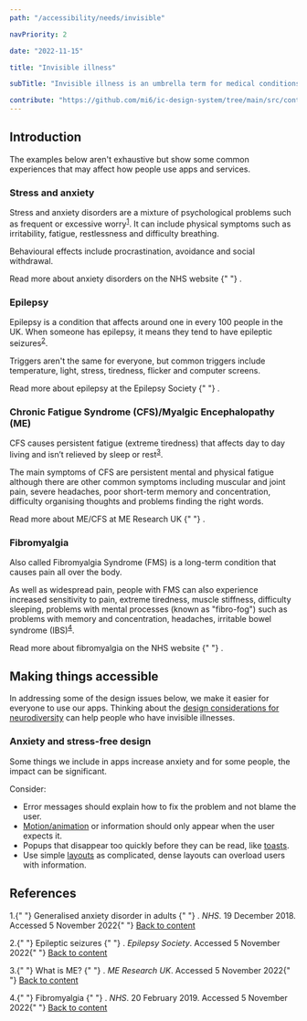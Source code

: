 ```yaml
---
path: "/accessibility/needs/invisible"

navPriority: 2

date: "2022-11-15"

title: "Invisible illness"

subTitle: "Invisible illness is an umbrella term for medical conditions that are invisible to others."

contribute: "https://github.com/mi6/ic-design-system/tree/main/src/content/structured/accessibility/needs/invisible.mdx"
---
```


## Introduction

The examples below aren't exhaustive but show some common experiences that may affect how people use apps and services.

### Stress and anxiety

Stress and anxiety disorders are a mixture of psychological problems such as frequent or excessive worry<sup id="ref-1"><a href="#fn-1">1</a></sup>. It can include physical symptoms such as irritability, fatigue, restlessness and difficulty breathing.

Behavioural effects include procrastination, avoidance and social withdrawal.

<p>
  <ic-link
    target="_blank"
    href="https://www.nhs.uk/conditions/generalised-anxiety-disorder/"
    rel="noreferer noopener nofollow"
    id="fn-1"
  >
    Read more about anxiety disorders on the NHS website
  </ic-link>{" "}
  .
</p>

### Epilepsy

Epilepsy is a condition that affects around one in every 100 people in the UK. When someone has epilepsy, it means they tend to have epileptic seizures<sup id="ref-2"><a href="#fn-2">2</a></sup>.

Triggers aren't the same for everyone, but common triggers include temperature, light, stress, tiredness, flicker and computer screens.

<p>
  <ic-link
    target="_blank"
    href="https://www.epilepsysociety.org.uk/about-epilepsy/what-epilepsy"
    rel="noreferer noopener nofollow"
    id="fn-1"
  >
    Read more about epilepsy at the Epilepsy Society
  </ic-link>{" "}
  .
</p>

### Chronic Fatigue Syndrome (CFS)/Myalgic Encephalopathy (ME)

CFS causes persistent fatigue (extreme tiredness) that affects day to day living and isn’t relieved by sleep or rest<sup id="ref-3"><a href="#fn-3">3</a></sup>.

The main symptoms of CFS are persistent mental and physical fatigue although there are other common symptoms including muscular and joint pain, severe headaches, poor short-term memory and concentration, difficulty organising thoughts and problems finding the right words.

<p>
  <ic-link
    target="_blank"
    href="https://www.meresearch.org.uk/what-is-me"
    rel="noreferer noopener nofollow"
    id="fn-1"
  >
    Read more about ME/CFS at ME Research UK
  </ic-link>{" "}
  .
</p>

### Fibromyalgia

Also called Fibromyalgia Syndrome (FMS) is a long-term condition that causes pain all over the body.

As well as widespread pain, people with FMS can also experience increased sensitivity to pain, extreme tiredness, muscle stiffness, difficulty sleeping, problems with mental processes (known as "fibro-fog") such as problems with memory and concentration, headaches, irritable bowel syndrome (IBS)<sup id="ref-4"><a href="#fn-4">4</a></sup>.

<p>
  <ic-link
    target="_blank"
    href="https://www.nhs.uk/conditions/fibromyalgia/"
    rel="noreferer noopener nofollow"
    id="fn-1"
  >
    Read more about fibromyalgia on the NHS website
  </ic-link>{" "}
  .
</p>

## Making things accessible

In addressing some of the design issues below, we make it easier for everyone to use our apps. Thinking about the [design considerations for neurodiversity](/accessibility/needs/neurodiversity) can help people who have invisible illnesses.

### Anxiety and stress-free design

Some things we include in apps increase anxiety and for some people, the impact can be significant.

Consider:

- Error messages should explain how to fix the problem and not blame the user.
- [Motion/animation](/styles/motion) or information should only appear when the user expects it.
- Popups that disappear too quickly before they can be read, like [toasts](/components/toasts).
- Use simple [layouts](/styles/layout-spacing) as complicated, dense layouts can overload users with information.

## References

<p>
  1.{" "}
  <ic-link
    target="_blank"
    href="https://www.nhs.uk/conditions/generalised-anxiety-disorder"
    rel="noreferer noopener nofollow"
    id="fn-1"
  >
    Generalised anxiety disorder in adults
  </ic-link>{" "}
  .<i> NHS</i>. 19 December 2018. Accessed 5 November 2022{" "}
  <a href="#ref-1">Back to content</a>
</p>
<p>
  2.{" "}
  <ic-link
    target="_blank"
    href="https://www.epilepsysociety.org.uk/about-epilepsy/epileptic-seizures"
    rel="noreferer noopener nofollow"
    id="fn-2"
  >
    Epileptic seizures
  </ic-link>{" "}
  .<i> Epilepsy Society</i>. Accessed 5 November 2022{" "}
  <a href="#ref-2">Back to content</a>
</p>
<p>
  3.{" "}
  <ic-link
    target="_blank"
    href="https://www.meresearch.org.uk/what-is-me"
    rel="noreferer noopener nofollow"
    id="fn-3"
  >
    What is ME?
  </ic-link>{" "}
  .<i> ME Research UK</i>. Accessed 5 November 2022{" "}
  <a href="#ref-3">Back to content</a>
</p>
<p>
  4.{" "}
  <ic-link
    target="_blank"
    href="https://www.nhs.uk/conditions/fibromyalgia/"
    rel="noreferer noopener nofollow"
    id="fn-4"
  >
    Fibromyalgia
  </ic-link>{" "}
  .<i> NHS</i>. 20 February 2019. Accessed 5 November 2022{" "}
  <a href="#ref-4">Back to content</a>
</p>

